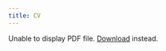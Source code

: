 ```yaml
---
title: CV
---
```



<object data="CV_Aarathi_Parameswaran.pdf" type="application/pdf" width="100%" height="1000px">
  <p>Unable to display PDF file. <a href="CV_Aarathi.pdf">Download</a> instead.</p>
</object>